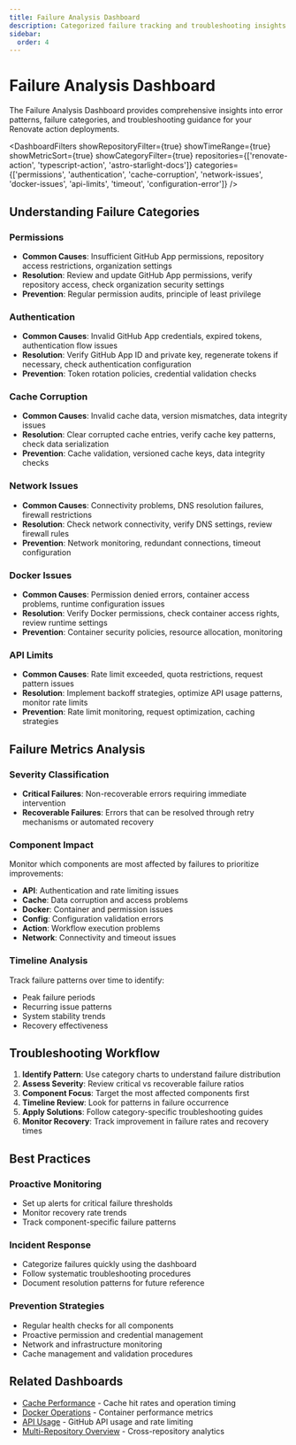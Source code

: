 ```yaml
---
title: Failure Analysis Dashboard
description: Categorized failure tracking and troubleshooting insights for Renovate action performance analysis
sidebar:
  order: 4
---
```



# Failure Analysis Dashboard

The Failure Analysis Dashboard provides comprehensive insights into error patterns, failure categories, and troubleshooting guidance for your Renovate action deployments.

<DashboardFilters
  showRepositoryFilter={true}
  showTimeRange={true}
  showMetricSort={true}
  showCategoryFilter={true}
  repositories={['renovate-action', 'typescript-action', 'astro-starlight-docs']}
  categories={['permissions', 'authentication', 'cache-corruption', 'network-issues', 'docker-issues', 'api-limits', 'timeout', 'configuration-error']}
/>

<FailureAnalyticsChart repositoryName="renovate-action" />

## Understanding Failure Categories

### Permissions
- **Common Causes**: Insufficient GitHub App permissions, repository access restrictions, organization settings
- **Resolution**: Review and update GitHub App permissions, verify repository access, check organization security settings
- **Prevention**: Regular permission audits, principle of least privilege

### Authentication
- **Common Causes**: Invalid GitHub App credentials, expired tokens, authentication flow issues
- **Resolution**: Verify GitHub App ID and private key, regenerate tokens if necessary, check authentication configuration
- **Prevention**: Token rotation policies, credential validation checks

### Cache Corruption
- **Common Causes**: Invalid cache data, version mismatches, data integrity issues
- **Resolution**: Clear corrupted cache entries, verify cache key patterns, check data serialization
- **Prevention**: Cache validation, versioned cache keys, data integrity checks

### Network Issues
- **Common Causes**: Connectivity problems, DNS resolution failures, firewall restrictions
- **Resolution**: Check network connectivity, verify DNS settings, review firewall rules
- **Prevention**: Network monitoring, redundant connections, timeout configuration

### Docker Issues
- **Common Causes**: Permission denied errors, container access problems, runtime configuration issues
- **Resolution**: Verify Docker permissions, check container access rights, review runtime settings
- **Prevention**: Container security policies, resource allocation, monitoring

### API Limits
- **Common Causes**: Rate limit exceeded, quota restrictions, request pattern issues
- **Resolution**: Implement backoff strategies, optimize API usage patterns, monitor rate limits
- **Prevention**: Rate limit monitoring, request optimization, caching strategies

## Failure Metrics Analysis

### Severity Classification
- **Critical Failures**: Non-recoverable errors requiring immediate intervention
- **Recoverable Failures**: Errors that can be resolved through retry mechanisms or automated recovery

### Component Impact
Monitor which components are most affected by failures to prioritize improvements:
- **API**: Authentication and rate limiting issues
- **Cache**: Data corruption and access problems
- **Docker**: Container and permission issues
- **Config**: Configuration validation errors
- **Action**: Workflow execution problems
- **Network**: Connectivity and timeout issues

### Timeline Analysis
Track failure patterns over time to identify:
- Peak failure periods
- Recurring issue patterns
- System stability trends
- Recovery effectiveness

## Troubleshooting Workflow

1. **Identify Pattern**: Use category charts to understand failure distribution
2. **Assess Severity**: Review critical vs recoverable failure ratios
3. **Component Focus**: Target the most affected components first
4. **Timeline Review**: Look for patterns in failure occurrence
5. **Apply Solutions**: Follow category-specific troubleshooting guides
6. **Monitor Recovery**: Track improvement in failure rates and recovery times

## Best Practices

### Proactive Monitoring
- Set up alerts for critical failure thresholds
- Monitor recovery rate trends
- Track component-specific failure patterns

### Incident Response
- Categorize failures quickly using the dashboard
- Follow systematic troubleshooting procedures
- Document resolution patterns for future reference

### Prevention Strategies
- Regular health checks for all components
- Proactive permission and credential management
- Network and infrastructure monitoring
- Cache management and validation procedures

## Related Dashboards

- [Cache Performance](/dashboards/cache/) - Cache hit rates and operation timing
- [Docker Operations](/dashboards/docker/) - Container performance metrics
- [API Usage](/dashboards/api/) - GitHub API usage and rate limiting
- [Multi-Repository Overview](/dashboards/overview/) - Cross-repository analytics
